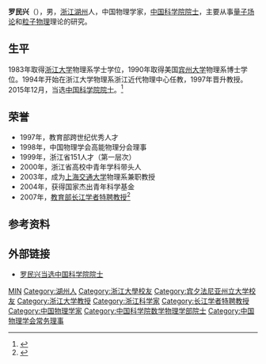 '''罗民兴'''（{{bd|1963年|6月}}），男，[[浙江|浙江]][[湖州|湖州]]人，中国物理学家，[[中国科学院院士|中国科学院院士]]，主要从事[[量子场论|量子场论]]和[[粒子物理|粒子物理]]理论的研究。

== 生平 ==
1983年取得[[浙江大学|浙江大学]]物理系学士学位，1990年取得美国[[宾州大学|宾州大学]]物理系博士学位。1994年开始在浙江大学物理系浙江近代物理中心任教，1997年晋升教授。2015年12月，当选[[中国科学院院士|中国科学院院士]]。<ref>{{cite web|url=http://www.gx211.com/news/2015127/n8698322373.html | language= | title=罗民兴院士——浙江大学教授 |publisher=中国高校之窗 |date=2015-12-07 |accessdate= }}</ref>

== 荣誉 ==
* 1997年，教育部跨世纪优秀人才
* 1998年，中国物理学会高能物理分会理事
* 1999年，浙江省151人才（第一层次）
* 2000年，浙江省高校中青年学科带头人
* 2003年，成为[[上海交通大学|上海交通大学]]物理系兼职教授
* 2004年，获得国家杰出青年科学基金
* 2007年，[[教育部长江学者特聘教授|教育部长江学者特聘教授]]<ref>{{cite web |url=http://www.cunet.com.cn/daxue/HTML/226519.html |language= |title=浙江大学罗民兴、杨树锋、陈云敏教授当选中国科学院院士 |publisher=中国大学网 |date=2015-12-07 |accessdate= |archive-url=https://web.archive.org/web/20160420215437/http://www.cunet.com.cn/daxue/HTML/226519.html |archive-date=2016-04-20 |dead-url=yes }}</ref>

== 参考资料 ==
{{reflist}}

== 外部链接 ==
* [http://www.news.zju.edu.cn/news.php?id=42733 罗民兴当选中国科学院院士]

{{中国科学院数学物理学部院士}}
{{第八批“长江学者奖励计划”特聘教授}}
{{Navboxes 
| title  = 罗民兴在[[中国物理学会|中国物理学会]]的职务
| list1  =
{{中国物理学会第十一届理事会}}
{{中国物理学会第十二届理事会}}
}}

{{Authority control}}
{{DEFAULTSORT:L罗}}
[[Category:罗姓|MIN]]
[[Category:湖州人|Category:湖州人]]
[[Category:浙江大學校友|Category:浙江大學校友]]
[[Category:宾夕法尼亚州立大学校友|Category:宾夕法尼亚州立大学校友]]
[[Category:浙江大学教授|Category:浙江大学教授]]
[[Category:浙江科学家|Category:浙江科学家]]
[[Category:长江学者特聘教授|Category:长江学者特聘教授]]
[[Category:中国物理学家|Category:中国物理学家]]
[[Category:中国科学院数学物理学部院士|Category:中国科学院数学物理学部院士]]
[[Category:中国物理学会常务理事|Category:中国物理学会常务理事]]